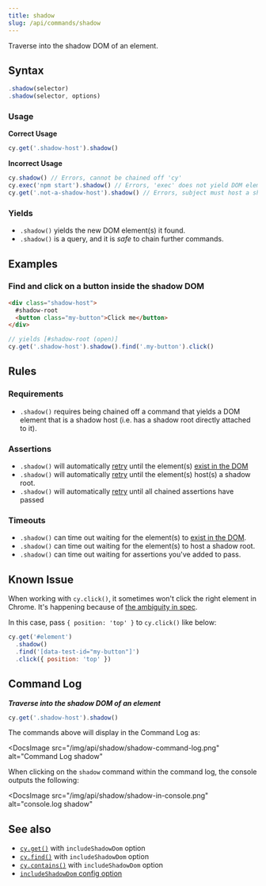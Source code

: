 ```yaml
---
title: shadow
slug: /api/commands/shadow
---
```


Traverse into the shadow DOM of an element.

## Syntax

```javascript
.shadow(selector)
.shadow(selector, options)
```

### Usage

**<Icon name="check-circle" color="green" /> Correct Usage**

```javascript
cy.get('.shadow-host').shadow()
```

**<Icon name="exclamation-triangle" color="red" /> Incorrect Usage**

```javascript
cy.shadow() // Errors, cannot be chained off 'cy'
cy.exec('npm start').shadow() // Errors, 'exec' does not yield DOM element
cy.get('.not-a-shadow-host').shadow() // Errors, subject must host a shadow root
```

### Yields [<Icon name="question-circle"/>](/guides/core-concepts/introduction-to-cypress#Subject-Management)

- `.shadow()` yields the new DOM element(s) it found.
- `.shadow()` is a query, and it is _safe_ to chain further commands.

## Examples

### Find and click on a button inside the shadow DOM

```html
<div class="shadow-host">
  #shadow-root
  <button class="my-button">Click me</button>
</div>
```

```javascript
// yields [#shadow-root (open)]
cy.get('.shadow-host').shadow().find('.my-button').click()
```

## Rules

### Requirements [<Icon name="question-circle"/>](/guides/core-concepts/introduction-to-cypress#Chains-of-Commands)

- `.shadow()` requires being chained off a command that yields a DOM element
  that is a shadow host (i.e. has a shadow root directly attached to it).

### Assertions [<Icon name="question-circle"/>](/guides/core-concepts/introduction-to-cypress#Assertions)

- `.shadow()` will automatically [retry](/guides/core-concepts/retry-ability)
  until the element(s)
  [exist in the DOM](/guides/core-concepts/introduction-to-cypress#Default-Assertions)</li><li>`.shadow()`
  will automatically [retry](/guides/core-concepts/retry-ability) until the
  element(s) host(s) a shadow root.</li><li>`.shadow()` will automatically
  [retry](/guides/core-concepts/retry-ability) until all chained assertions have
  passed

### Timeouts [<Icon name="question-circle"/>](/guides/core-concepts/introduction-to-cypress#Timeouts)

- `.shadow()` can time out waiting for the element(s) to
  [exist in the DOM](/guides/core-concepts/introduction-to-cypress#Default-Assertions).</li><li>`.shadow()`
  can time out waiting for the element(s) to host a shadow
  root.</li><li>`.shadow()` can time out waiting for assertions you've added to
  pass.

## Known Issue

When working with `cy.click()`, it sometimes won't click the right element in
Chrome. It's happening because of
[the ambiguity in spec](https://bugs.chromium.org/p/chromium/issues/detail?id=1188919&q=shadowRoot%20elementFromPoint&can=2).

In this case, pass `{ position: 'top' }` to `cy.click()` like below:

```js
cy.get('#element')
  .shadow()
  .find('[data-test-id="my-button"]')
  .click({ position: 'top' })
```

## Command Log

**_Traverse into the shadow DOM of an element_**

```javascript
cy.get('.shadow-host').shadow()
```

The commands above will display in the Command Log as:

<DocsImage
  src="/img/api/shadow/shadow-command-log.png"
  alt="Command Log shadow"
></DocsImage>

When clicking on the `shadow` command within the command log, the console
outputs the following:

<DocsImage
  src="/img/api/shadow/shadow-in-console.png"
  alt="console.log shadow"
></DocsImage>

## See also

- [`cy.get()`](/api/commands/get#Arguments) with `includeShadowDom` option
- [`cy.find()`](/api/commands/find#Arguments) with `includeShadowDom` option
- [`cy.contains()`](/api/commands/contains#Arguments) with `includeShadowDom`
  option
- [`includeShadowDom` config option](/guides/references/configuration#Global)
